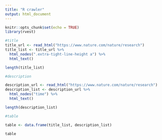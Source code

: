 ```yaml
---
title: "R crawler"
output: html_document
---
```


```r
knitr::opts_chunk$set(echo = TRUE)
library(rvest)

#title
title_url <- read_html("https://www.nature.com/nature/research")
title_list <- title_url %>%
  html_nodes(".extra-tight-line-height a") %>%
  html_text()

length(title_list)

#description

description_url <- read_html("https://www.nature.com/nature/research")
description_list <- description_url %>%
  html_nodes("time") %>%
  html_text()

length(description_list)

#table

table <- data.frame(title_list, description_list)

table

```

